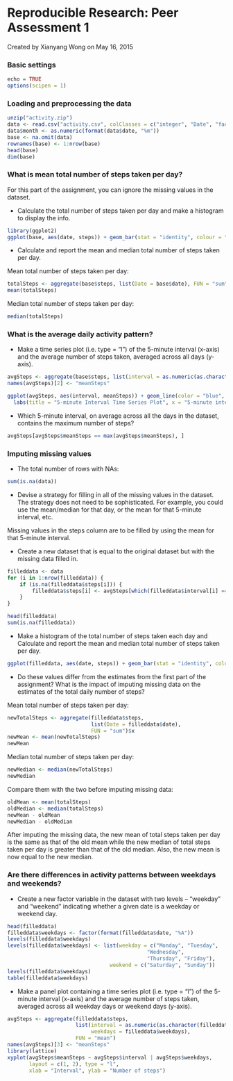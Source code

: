 Reproducible Research: Peer Assessment 1
==========================================
Created by Xianyang Wong on May 16, 2015

### Basic settings
```r
echo = TRUE              
options(scipen = 1)      
```

### Loading and preprocessing the data
```r
unzip("activity.zip")
data <- read.csv("activity.csv", colClasses = c("integer", "Date", "factor"))
data$month <- as.numeric(format(data$date, "%m"))
base <- na.omit(data)
rownames(base) <- 1:nrow(base)
head(base)
dim(base)
```

### What is mean total number of steps taken per day?
For this part of the assignment, you can ignore the missing values in the dataset.

* Calculate the total number of steps taken per day and make a histogram to display the info.

```r
library(ggplot2)
ggplot(base, aes(date, steps)) + geom_bar(stat = "identity", colour = "blue", fill = "blue", width = 0.8) + facet_grid(. ~ month, scales = "free") + labs(title = "Histogram of Total Number of Steps Taken Each Day", x = "Date", y = "Total number of steps")
```

* Calculate and report the mean and median total number of steps taken per day.

Mean total number of steps taken per day:
```r
totalSteps <- aggregate(base$steps, list(Date = base$date), FUN = "sum")$x
mean(totalSteps)
```
Median total number of steps taken per day:
```r
median(totalSteps)
```

### What is the average daily activity pattern?
* Make a time series plot (i.e. type = "l") of the 5-minute interval (x-axis) and the average number of steps taken, averaged across all days (y-axis).

```r
avgSteps <- aggregate(base$steps, list(interval = as.numeric(as.character(base$interval))), FUN = "mean")
names(avgSteps)[2] <- "meanSteps"

ggplot(avgSteps, aes(interval, meanSteps)) + geom_line(color = "blue", size = 0.8) + 
  labs(title = "5-minute Interval Time Series Plot", x = "5-minute intervals", y = "Average Number of Steps Taken")
```

* Which 5-minute interval, on average across all the days in the dataset, contains the maximum number of steps?

```r
avgSteps[avgSteps$meanSteps == max(avgSteps$meanSteps), ]
```

### Imputing missing values
* The total number of rows with NAs:

```r
sum(is.na(data))
```

* Devise a strategy for filling in all of the missing values in the dataset. The strategy does not need to be sophisticated. For example, you could use the mean/median for that day, or the mean for that 5-minute interval, etc.

Missing values in the steps column are to be filled by using the mean for that 5-minute interval.

* Create a new dataset that is equal to the original dataset but with the missing data filled in.

```r
filleddata <- data 
for (i in 1:nrow(filleddata)) {
    if (is.na(filleddata$steps[i])) {
        filleddata$steps[i] <- avgSteps[which(filleddata$interval[i] == avgSteps$interval), ]$meanSteps
    }
}

head(filleddata)
sum(is.na(filleddata))
```

* Make a histogram of the total number of steps taken each day and Calculate and report the mean and median total number of steps taken per day. 

```r
ggplot(filleddata, aes(date, steps)) + geom_bar(stat = "identity", colour = "blue", fill = "blue", width = 0.8) + facet_grid(. ~ month, scales = "free") + labs(title = "Histogram of Total Number of Steps Taken Each Day (no missing data)", x = "Date", y = "Total number of steps")
```

* Do these values differ from the estimates from the first part of the assignment? What is the impact of imputing missing data on the estimates of the total daily number of steps?

Mean total number of steps taken per day:
```r
newTotalSteps <- aggregate(filleddata$steps, 
                           list(Date = filleddata$date), 
                           FUN = "sum")$x
newMean <- mean(newTotalSteps)
newMean
```
Median total number of steps taken per day:
```r
newMedian <- median(newTotalSteps)
newMedian
```
Compare them with the two before imputing missing data:
```r
oldMean <- mean(totalSteps)
oldMedian <- median(totalSteps)
newMean - oldMean
newMedian - oldMedian
```
After imputing the missing data, the new mean of total steps taken per day is the same as that of the old mean while the new median of total steps taken per day is greater than that of the old median.
Also, the new mean is now equal to the new median.

### Are there differences in activity patterns between weekdays and weekends?

* Create a new factor variable in the dataset with two levels -- "weekday" and "weekend" indicating whether a given date is a weekday or weekend day.

```r
head(filleddata)
filleddata$weekdays <- factor(format(filleddata$date, "%A"))
levels(filleddata$weekdays)
levels(filleddata$weekdays) <- list(weekday = c("Monday", "Tuesday",
                                             "Wednesday", 
                                             "Thursday", "Friday"),
                                 weekend = c("Saturday", "Sunday"))
levels(filleddata$weekdays)
table(filleddata$weekdays)
```

* Make a panel plot containing a time series plot (i.e. type = "l") of the 5-minute interval (x-axis) and the average number of steps taken, averaged across all weekday days or weekend days (y-axis).

```r
avgSteps <- aggregate(filleddata$steps, 
                      list(interval = as.numeric(as.character(filleddata$interval)), 
                           weekdays = filleddata$weekdays),
                      FUN = "mean")
names(avgSteps)[3] <- "meanSteps"
library(lattice)
xyplot(avgSteps$meanSteps ~ avgSteps$interval | avgSteps$weekdays, 
       layout = c(1, 2), type = "l", 
       xlab = "Interval", ylab = "Number of steps")
```
